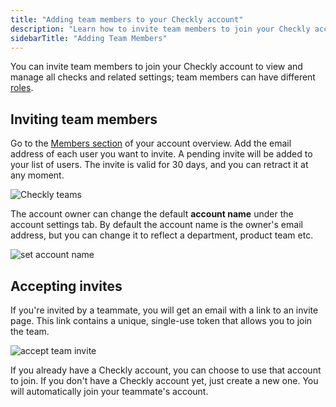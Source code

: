 ```yaml
---
title: "Adding team members to your Checkly account"
description: "Learn how to invite team members to join your Checkly account and manage team collaboration"
sidebarTitle: "Adding Team Members"
---
```


You can invite team members to join your Checkly account to view and manage all checks and related settings; team members can have different [roles](/introduction/platform/admin/overview).

## Inviting team members

Go to the [Members section](https://app.checklyhq.com/settings/account/members) of your account overview. Add the email address of each user you want to invite. A pending invite will be added to your list of users. The invite is valid for 30 days, and you can retract it at any moment.

![Checkly teams](/images/docs/images/teams/team.png)

The account owner can change the default **account name** under the account settings tab. By default the account name is the owner's email address, but you can change it to reflect a department, product team etc.

![set account name](/images/docs/images/teams/account_name.png)

## Accepting invites

If you're invited by a teammate, you will get an email with a link to an invite page. This link contains a unique, single-use token that allows you to join the team.

![accept team invite](/images/docs/images/teams/mail.png)

If you already have a Checkly account, you can choose to use that account to join. If you don't have a Checkly account yet, just create a new one. You will automatically join your teammate's account.